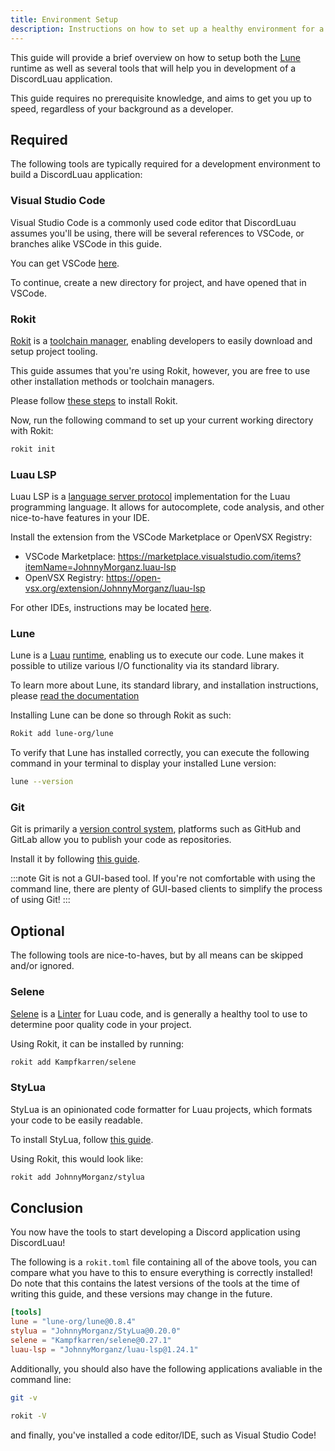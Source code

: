 ```yaml
---
title: Environment Setup
description: Instructions on how to set up a healthy environment for a Discord Application
---
```


This guide will provide a brief overview on how to setup both the [Lune](https://lune-org.github.io/docs) runtime 
as well as several tools that will help you in development of a DiscordLuau application.

This guide requires no prerequisite knowledge, and aims to get you up to speed, regardless of your background as a developer.

## Required
The following tools are typically required for a development environment to build a DiscordLuau application:

### Visual Studio Code
Visual Studio Code is a commonly used code editor that DiscordLuau assumes you'll be using, there will be several references to VSCode, or branches alike
VSCode in this guide.

You can get VSCode [here](https://code.visualstudio.com/).

To continue, create a new directory for project, and have opened that in VSCode.

### Rokit 
[Rokit](https://github.com/rojo-rbx/rokit) is a [toolchain manager](https://en.wikipedia.org/wiki/Toolchain), enabling 
developers to easily download and setup project tooling.

This guide assumes that you're using Rokit, however, you are free to use other installation methods or toolchain managers.

Please follow [these steps](https://github.com/rojo-rbx/rokit?tab=readme-ov-file#installation) to install Rokit.

Now, run the following command to set up your current working directory with Rokit:

```bash
rokit init
```

### Luau LSP
Luau LSP is a [language server protocol](https://en.wikipedia.org/wiki/Language_Server_Protocol) implementation for the Luau programming language. It allows for autocomplete, code analysis, and other nice-to-have features in your IDE. 

Install the extension from the VSCode Marketplace or OpenVSX Registry:

- VSCode Marketplace: https://marketplace.visualstudio.com/items?itemName=JohnnyMorganz.luau-lsp
- OpenVSX Registry: https://open-vsx.org/extension/JohnnyMorganz/luau-lsp

For other IDEs, instructions may be located [here](https://github.com/JohnnyMorganz/stylua/blob/main/README.md#installation).

### Lune
Lune is a [Luau](https://luau-lang.org/) [runtime](https://en.wikipedia.org/wiki/Runtime_system), enabling us to execute our code. Lune makes it possible to utilize various I/O functionality via its standard library.

To learn more about Lune, its standard library, and installation instructions, please [read the documentation](https://lune-org.github.io/docs/)

Installing Lune can be done so through Rokit as such:

```bash
Rokit add lune-org/lune
```

To verify that Lune has installed correctly, you can execute the following command in your terminal to display your installed Lune version:

```bash
lune --version
```

### Git

Git is primarily a [version control system](https://en.wikipedia.org/wiki/Version_control), platforms such as GitHub and GitLab allow you to publish your code as repositories.

Install it by following [this guide](https://git-scm.com/book/en/v2/Getting-Started-Installing-Git).

:::note
Git is not a GUI-based tool. If you're not comfortable with using the command line, there are plenty of GUI-based clients to simplify the process of using Git!
:::

## Optional 

The following tools are nice-to-haves, but by all means can be skipped and/or ignored.

### Selene

[Selene](https://github.com/Kampfkarren/selene) is a [Linter](https://en.wikipedia.org/wiki/Lint_(software)) for Luau code, and is generally a healthy tool to use to determine poor quality code in your project.

Using Rokit, it can be installed by running:

```bash
rokit add Kampfkarren/selene
```

### StyLua
StyLua is an opinionated code formatter for Luau projects, which formats your code to be easily readable.

To install StyLua, follow [this guide](https://github.com/JohnnyMorganz/stylua/blob/main/README.md#installation).

Using Rokit, this would look like:
```bash
rokit add JohnnyMorganz/stylua
```

## Conclusion

You now have the tools to start developing a Discord application using DiscordLuau!

The following is a `rokit.toml` file containing all of the above tools, you can compare what you have to this to ensure everything
is correctly installed! Do note that this contains the latest versions of the tools at the time of writing this guide, and these versions may change in the future. 

```toml
[tools]
lune = "lune-org/lune@0.8.4"
stylua = "JohnnyMorganz/StyLua@0.20.0"
selene = "Kampfkarren/selene@0.27.1"
luau-lsp = "JohnnyMorganz/luau-lsp@1.24.1"
```

Additionally, you should also have the following applications avaliable in the command line:

```bash
git -v
```

```bash
rokit -V
```

and finally, you've installed a code editor/IDE, such as Visual Studio Code!
